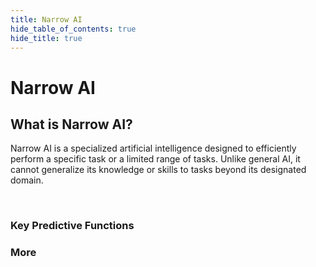 ```yaml
---
title: Narrow AI
hide_table_of_contents: true
hide_title: true
---
```



<PageViewTracker />

<div className="hero-header">
  <h1>Narrow AI</h1>
</div>

<div className="section-with-background blue">
  <h2>What is Narrow AI?</h2>
  <p>
    Narrow AI is a specialized artificial intelligence designed to efficiently perform a specific task or a limited range of tasks. Unlike general AI, it cannot generalize its
    knowledge or skills to tasks beyond its designated domain.
  </p>
</div>

<br />

<div className="row">
  <div className="col col--6">
    <h3>Key Predictive Functions</h3>
    <ul className="button-list">
      <IconLinkButton href="/docs/technical-view/narrow-ai/regression" text="Regression"/>
      <IconLinkButton href="/docs/technical-view/narrow-ai/time-series-forecasting" text="Time Series Forecasting"/>
      <IconLinkButton href="/docs/technical-view/narrow-ai/classification" text="Classification" disabled={true} />
      <IconLinkButton href="/docs/technical-view/narrow-ai/recommendation" text="Recommendation" disabled={true} />
      <IconLinkButton href="/docs/technical-view/narrow-ai/clustering" text="Clustering" disabled={true} />
      <IconLinkButton href="/docs/technical-view/narrow-ai/anomaly-detection" text="Anomaly Detection"/>
      <IconLinkButton href="/docs/technical-view/narrow-ai/data-preparation-and-model-evaluation" text="Data Preparation and Model Evaluation"/>
    </ul>
  </div>
  <div className="col col--6">
    <h3>More</h3>
    <ul className="button-list">
      <IconLinkButton href="/docs/technical-view/narrow-ai/predictive-ai-bdc-btp" text="Predictive AI/Narrow ML with BDC and BTP" disabled={true} />
      <IconLinkButton href="/docs/technical-view/narrow-ai/deployment-custom-predictive-models" text="Deployment of Custom Predictive Models" disabled={true} />
    </ul>
  </div>
</div>
